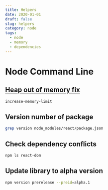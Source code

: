 ```yaml
---
title: Helpers
date: 2020-01-01
draft: false
slug: helpers
category: node
tags:
  - node
  - memory
  - dependencies
---
```


# Node Command Line

## [Heap out of memory fix](https://www.npmjs.com/package/increase-memory-limit)

```bash
increase-memory-limit
```

## Version number of package

```bash
grep version node_modules/react/package.json
```

## Check dependency conflicts

```bash
npm ls react-dom
```

## Update library to alpha version

```bash
npm version prerelease --preid=alpha.1
```
